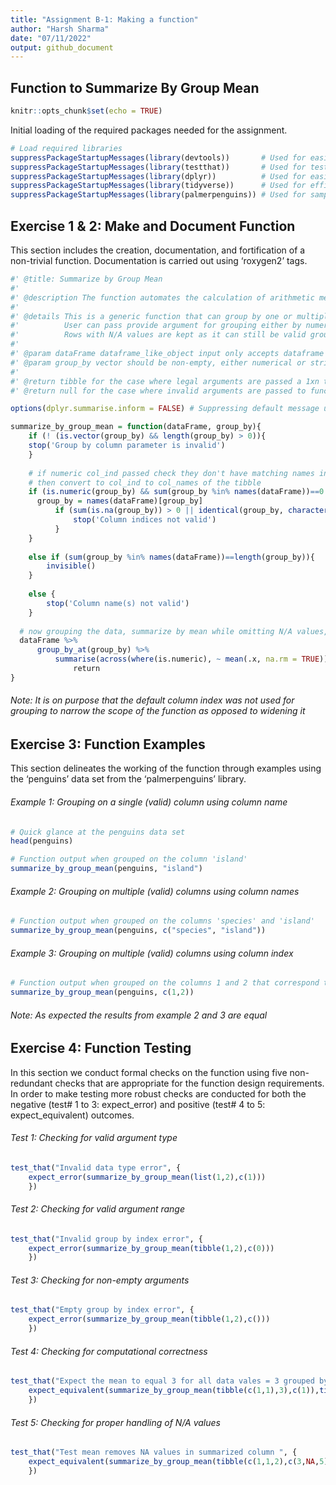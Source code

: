 ```yaml
---
title: "Assignment B-1: Making a function"
author: "Harsh Sharma"
date: "07/11/2022"
output: github_document
---
```


## Function to Summarize By Group Mean

```r
knitr::opts_chunk$set(echo = TRUE)
```

Initial loading of the required packages needed for the assignment.

```r
# Load required libraries
suppressPackageStartupMessages(library(devtools))       # Used for easier R function aiding with package development
suppressPackageStartupMessages(library(testthat))       # Used for testing function
suppressPackageStartupMessages(library(dplyr))          # Used for easier data manipulation
suppressPackageStartupMessages(library(tidyverse))      # Used for efficient data science workflow implementation
suppressPackageStartupMessages(library(palmerpenguins)) # Used for sample data to showcase examples
```

## Exercise 1 & 2: Make and Document Function

This section includes the creation, documentation, and fortification of a non-trivial function. Documentation is carried out using 'roxygen2' tags.

```r
#' @title: Summarize by Group Mean
#'
#' @description The function automates the calculation of arithmetic mean operating on and summarizing by the grouping chosen by the user
#' 
#' @details This is a generic function that can group by one or multiple levels passed by the user
#'          User can pass provide argument for grouping either by numerical index or column name because both ways are used in practice 
#'          Rows with N/A values are kept as it can still be valid grouping combinations. Thus N/A values are treated via omission in the calculation of mean
#' 
#' @param dataFrame dataframe_like_object input only accepts dataframe or tibbular data & hence the chosen name to indicate the inclusion of both
#' @param group_by vector should be non-empty, either numerical or string thus the chosen name is kept generic
#' 
#' @return tibble for the case where legal arguments are passed a 1xn tibble is returned with values of mean for original column names
#' @return null for the case where invalid arguments are passed to function along with error message   

options(dplyr.summarise.inform = FALSE) # Suppressing default message using global option

summarize_by_group_mean = function(dataFrame, group_by){
    if (! (is.vector(group_by) && length(group_by) > 0)){
    stop('Group by column parameter is invalid')
    }
    
    # if numeric col_ind passed check they don't have matching names in the tibble
    # then convert to col_ind to col_names of the tibble
    if (is.numeric(group_by) && sum(group_by %in% names(dataFrame))==0 ){
      group_by = names(dataFrame)[group_by]
          if (sum(is.na(group_by)) > 0 || identical(group_by, character(0)) ) { # Ensuring no column index is out of bounds
              stop('Column indices not valid')
          }
    } 
    
    else if (sum(group_by %in% names(dataFrame))==length(group_by)){   # if reached here then ensuring all input vector elements are legal column names
        invisible()
    }
  
    else {
        stop('Column name(s) not valid')
    }
  
  # now grouping the data, summarize by mean while omitting N/A values, and return
  dataFrame %>% 
      group_by_at(group_by) %>%
          summarise(across(where(is.numeric), ~ mean(.x, na.rm = TRUE))) %>% 
              return
}
```
###### Note: It is on purpose that the default column index was not used for grouping to narrow the scope of the function as opposed to widening it  


## Exercise 3: Function Examples

This section delineates the working of the function through examples using the 'penguins' data set from the 'palmerpenguins' library.

###### Example 1: Grouping on a single (valid) column using column name
```r
# Quick glance at the penguins data set
head(penguins)

# Function output when grouped on the column 'island'
summarize_by_group_mean(penguins, "island")
```

###### Example 2: Grouping on multiple (valid) columns using column names
```r
# Function output when grouped on the columns 'species' and 'island'
summarize_by_group_mean(penguins, c("species", "island"))
```

###### Example 3: Grouping on multiple (valid) columns using column index
```r
# Function output when grouped on the columns 1 and 2 that correspond to 'species' and 'island'
summarize_by_group_mean(penguins, c(1,2))
```

###### Note: As expected the results from example 2 and 3 are equal

## Exercise 4: Function Testing

In this section we conduct formal checks on the function using five non-redundant checks that are appropriate for the function design requirements. In order to make testing more robust checks are conducted for both the negative (test# 1 to 3: expect_error) and positive (test# 4 to 5: expect_equivalent) outcomes.

###### Test 1: Checking for valid argument type
```r
test_that("Invalid data type error", {
    expect_error(summarize_by_group_mean(list(1,2),c(1)))
    })
```

###### Test 2: Checking for valid argument range
```r
test_that("Invalid group by index error", {
    expect_error(summarize_by_group_mean(tibble(1,2),c(0)))
    })
```

###### Test 3: Checking for non-empty arguments
```r
test_that("Empty group by index error", {
    expect_error(summarize_by_group_mean(tibble(1,2),c()))
    })
```

###### Test 4: Checking for computational correctness
```r
test_that("Expect the mean to equal 3 for all data vales = 3 grouped by first index", {
    expect_equivalent(summarize_by_group_mean(tibble(c(1,1),3),c(1)),tibble(c(1),c(3)))
    })
```

###### Test 5: Checking for proper handling of N/A values
```r
test_that("Test mean removes NA values in summarized column ", {
    expect_equivalent(summarize_by_group_mean(tibble(c(1,1,2),c(3,NA,5)),c(1)),tibble(c(1,2),c(3,5)))
    })
```